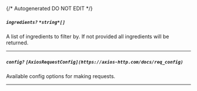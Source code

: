 {/* Autogenerated DO NOT EDIT  */}
##### `ingredients?` *`*string*[]`*
A list of ingredients to filter by. If not provided all ingredients will be returned.

---
##### `config?` *`[AxiosRequestConfig](https://axios-http.com/docs/req_config)`*
Available config options for making requests.

---
